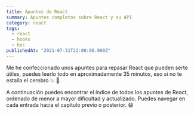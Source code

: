 ```yaml
---
title: Apuntes de React
summary: Apuntes completos sobre React y su API
category: react
tags:
  - react
  - hooks
  - hoc
publishedAt: "2021-07-31T22:00:00.000Z"
---
```



<ArticleData />

Me he confeccionado unos apuntes para repasar React que pueden serte útiles, puedes leerlo todo en aproximadamente 35 minutos, eso si no te estalla el cerebro 💥 🧠.

A continuación puedes encontrar el índice de todos los apuntes de React, ordenado de menor a mayor dificultad y actualizado. Puedes navegar en cada entrada hacia el capítulo previo o posterior. 😄


<Cards num={2}>
  <Card href="/docs/react-apuntes/intro" title="Introducción a React" />
  <Card
    href="/docs/react-apuntes/functional-components"
    title="Functional Components"
  />
  <Card href="/docs/react-apuntes/class-components" title="Class Components" />
  <Card href="/docs/react-apuntes/hooks" title="Hooks" />
  <Card
    href="/docs/react-apuntes/conceptos-avanzados"
    title="Conceptos Avanzados"
  />
  <Card href="/docs/react-apuntes/context-api" title="Context API" />
  <Card href="/docs/react-apuntes/router" title="React Router" />
  <Card href="/docs/react-apuntes/backend" title="Trabajar con backend" />
  <Card
    href="/docs/react-apuntes/context-devtool"
    title="React Context DevTool"
  />
</Cards>
